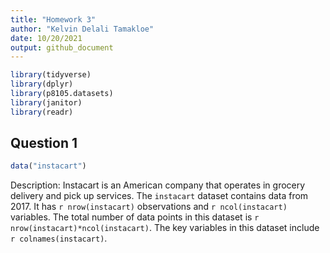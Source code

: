 ```yaml
---
title: "Homework 3"
author: "Kelvin Delali Tamakloe"
date: 10/20/2021
output: github_document
---
```

```r
library(tidyverse)
library(dplyr)
library(p8105.datasets)
library(janitor)
library(readr)
```

## Question 1 
```r
data("instacart")
```

Description: 
Instacart is an American company that operates in grocery delivery and pick up services. The `instacart` dataset contains data from 2017. It has `r nrow(instacart)` observations and `r ncol(instacart)` variables. The total number of data points in this dataset is `r nrow(instacart)*ncol(instacart)`. The key variables in this dataset include `r colnames(instacart)`. 